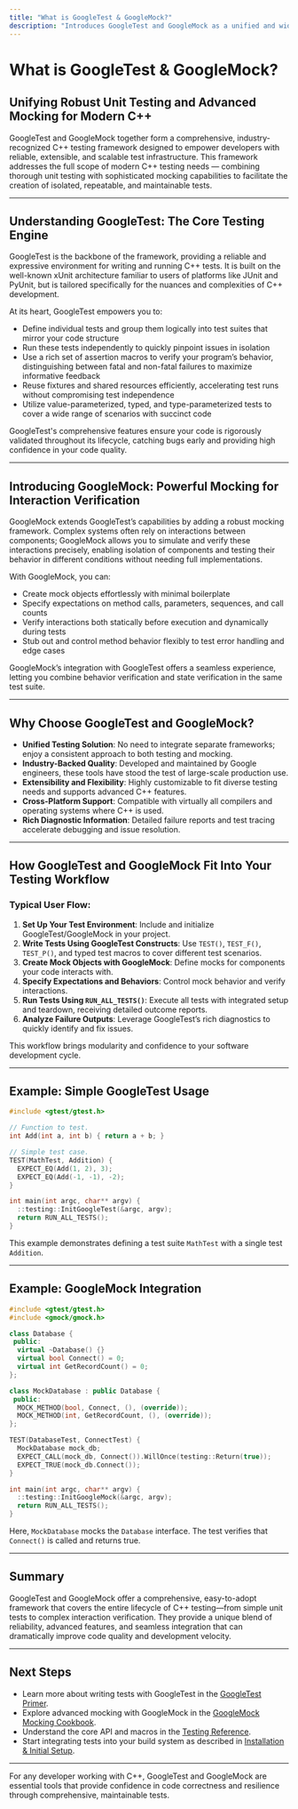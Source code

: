 ```yaml
---
title: "What is GoogleTest & GoogleMock?"
description: "Introduces GoogleTest and GoogleMock as a unified and widely-adopted C++ testing framework. Explains how the project combines unit testing with sophisticated mocking capabilities, and outlines the product's value as a reliable, extensible, and industry-approved testing foundation for modern C++ projects."
---
```


# What is GoogleTest & GoogleMock?

## Unifying Robust Unit Testing and Advanced Mocking for Modern C++

GoogleTest and GoogleMock together form a comprehensive, industry-recognized C++ testing framework designed to empower developers with reliable, extensible, and scalable test infrastructure. This framework addresses the full scope of modern C++ testing needs — combining thorough unit testing with sophisticated mocking capabilities to facilitate the creation of isolated, repeatable, and maintainable tests.

---

## Understanding GoogleTest: The Core Testing Engine

GoogleTest is the backbone of the framework, providing a reliable and expressive environment for writing and running C++ tests. It is built on the well-known xUnit architecture familiar to users of platforms like JUnit and PyUnit, but is tailored specifically for the nuances and complexities of C++ development.

At its heart, GoogleTest empowers you to:

- Define individual tests and group them logically into test suites that mirror your code structure
- Run these tests independently to quickly pinpoint issues in isolation
- Use a rich set of assertion macros to verify your program’s behavior, distinguishing between fatal and non-fatal failures to maximize informative feedback
- Reuse fixtures and shared resources efficiently, accelerating test runs without compromising test independence
- Utilize value-parameterized, typed, and type-parameterized tests to cover a wide range of scenarios with succinct code

GoogleTest's comprehensive features ensure your code is rigorously validated throughout its lifecycle, catching bugs early and providing high confidence in your code quality.

---

## Introducing GoogleMock: Powerful Mocking for Interaction Verification

GoogleMock extends GoogleTest’s capabilities by adding a robust mocking framework. Complex systems often rely on interactions between components; GoogleMock allows you to simulate and verify these interactions precisely, enabling isolation of components and testing their behavior in different conditions without needing full implementations.

With GoogleMock, you can:

- Create mock objects effortlessly with minimal boilerplate
- Specify expectations on method calls, parameters, sequences, and call counts
- Verify interactions both statically before execution and dynamically during tests
- Stub out and control method behavior flexibly to test error handling and edge cases

GoogleMock’s integration with GoogleTest offers a seamless experience, letting you combine behavior verification and state verification in the same test suite.

---

## Why Choose GoogleTest and GoogleMock?

- **Unified Testing Solution**: No need to integrate separate frameworks; enjoy a consistent approach to both testing and mocking.
- **Industry-Backed Quality**: Developed and maintained by Google engineers, these tools have stood the test of large-scale production use.
- **Extensibility and Flexibility**: Highly customizable to fit diverse testing needs and supports advanced C++ features.
- **Cross-Platform Support**: Compatible with virtually all compilers and operating systems where C++ is used.
- **Rich Diagnostic Information**: Detailed failure reports and test tracing accelerate debugging and issue resolution.

---

## How GoogleTest and GoogleMock Fit Into Your Testing Workflow

### Typical User Flow:

1. **Set Up Your Test Environment**: Include and initialize GoogleTest/GoogleMock in your project.
2. **Write Tests Using GoogleTest Constructs**: Use `TEST()`, `TEST_F()`, `TEST_P()`, and typed test macros to cover different test scenarios.
3. **Create Mock Objects with GoogleMock**: Define mocks for components your code interacts with.
4. **Specify Expectations and Behaviors**: Control mock behavior and verify interactions.
5. **Run Tests Using `RUN_ALL_TESTS()`**: Execute all tests with integrated setup and teardown, receiving detailed outcome reports.
6. **Analyze Failure Outputs**: Leverage GoogleTest’s rich diagnostics to quickly identify and fix issues.

This workflow brings modularity and confidence to your software development cycle.

---

## Example: Simple GoogleTest Usage

```cpp
#include <gtest/gtest.h>

// Function to test.
int Add(int a, int b) { return a + b; }

// Simple test case.
TEST(MathTest, Addition) {
  EXPECT_EQ(Add(1, 2), 3);
  EXPECT_EQ(Add(-1, -1), -2);
}

int main(int argc, char** argv) {
  ::testing::InitGoogleTest(&argc, argv);
  return RUN_ALL_TESTS();
}
```

This example demonstrates defining a test suite `MathTest` with a single test `Addition`.

---

## Example: GoogleMock Integration

```cpp
#include <gtest/gtest.h>
#include <gmock/gmock.h>

class Database {
 public:
  virtual ~Database() {}
  virtual bool Connect() = 0;
  virtual int GetRecordCount() = 0;
};

class MockDatabase : public Database {
 public:
  MOCK_METHOD(bool, Connect, (), (override));
  MOCK_METHOD(int, GetRecordCount, (), (override));
};

TEST(DatabaseTest, ConnectTest) {
  MockDatabase mock_db;
  EXPECT_CALL(mock_db, Connect()).WillOnce(testing::Return(true));
  EXPECT_TRUE(mock_db.Connect());
}

int main(int argc, char** argv) {
  ::testing::InitGoogleMock(&argc, argv);
  return RUN_ALL_TESTS();
}
```

Here, `MockDatabase` mocks the `Database` interface. The test verifies that `Connect()` is called and returns true.

---

## Summary

GoogleTest and GoogleMock offer a comprehensive, easy-to-adopt framework that covers the entire lifecycle of C++ testing—from simple unit tests to complex interaction verification. They provide a unique blend of reliability, advanced features, and seamless integration that can dramatically improve code quality and development velocity.

---

## Next Steps

* Learn more about writing tests with GoogleTest in the [GoogleTest Primer](primer.md).
* Explore advanced mocking with GoogleMock in the [GoogleMock Mocking Cookbook](gmock_cook_book.md).
* Understand the core API and macros in the [Testing Reference](reference/testing.md).
* Start integrating tests into your build system as described in [Installation & Initial Setup](getting-started/setup-basics/installation-instructions).

---

For any developer working with C++, GoogleTest and GoogleMock are essential tools that provide confidence in code correctness and resilience through comprehensive, maintainable tests.